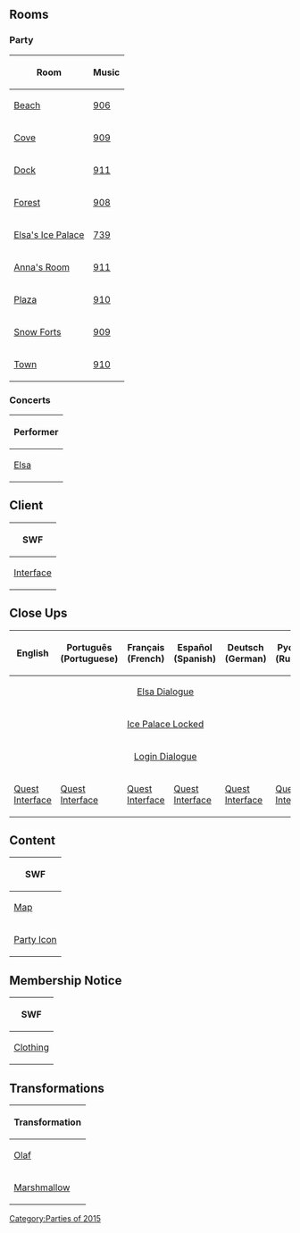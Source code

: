 {{CPW|Frozen Fever Party 2015|Festa Frozen - Febre Congelante 2015}}
==Rooms==
===Party===
<center>
{|class="wikitable" border="1"
!Room
!Music
|-
|[[Media:RoomsBeach-FrozenFeverParty.swf|Beach]]||[[Media:Music906.swf|906]]
|-
|[[Media:RoomsCove-FrozenFeverParty.swf|Cove]]||[[Media:Music909.swf|909]]
|-
|[[Media:RoomsDock-FrozenFeverParty.swf|Dock]]||[[Media:Music911.swf|911]]
|-
|[[Media:RoomsForest-FrozenFeverParty.swf|Forest]]||[[Media:Music908.swf|908]]
|-
|[[Media:RoomsParty1-FrozenFeverParty.swf|Elsa's Ice Palace]]||[[Media:Music739.swf|739]]
|-
|[[Media:RoomsParty2-FrozenFeverParty.swf|Anna's Room]]||[[Media:Music911.swf|911]]
|-
|[[Media:RoomsPlaza-FrozenFeverParty.swf|Plaza]]||[[Media:Music910.swf|910]]
|-
|[[Media:RoomsForts-FrozenFeverParty.swf|Snow Forts]]||[[Media:Music909.swf|909]]
|-
|[[Media:RoomsTown-FrozenFeverParty.swf|Town]]||[[Media:Music910.swf|910]]
|}
</center>

===Concerts===
<center>
{|class="wikitable" border="1"
!Performer
|-
|[[Media:RoomsConcertElsaconcert-FrozenFeverParty.swf|Elsa]]
|}
</center>

==Client==
<center>
{|class="wikitable" border="1"
!SWF
|-
|[[Media:ClientInterfaceFrozenFever2015.swf|Interface]]
|}
</center>

==Close Ups==
<center>
{|class="wikitable" border="1"
!English!!Português (Portuguese)!!Français (French)!!Español (Spanish)!!Deutsch (German)!!Русский (Russian)
|-
|colspan="6" rowspan="1" align="center" |[[Media:Close upsCharacter dialogue elsa-FrozenFeverParty.swf|Elsa Dialogue]]
|-
|colspan="6" rowspan="1" align="center" |[[Media:GlobalCloseUps-IcePalaceLockedApr2015.swf|Ice Palace Locked]]
|-
|colspan="6" rowspan="1" align="center" |[[Media:CloseUpsCharacterDialogueLogin-FrozenFeverParty.swf|Login Dialogue]]
|-
|[[Media:ENCloseUpsQuestInterface-FrozenFeverParty.swf|Quest Interface]]||[[Media:PTCloseUpsQuestInterface-FrozenFeverParty.swf|Quest Interface]]||[[Media:FRCloseUpsQuestInterface-FrozenFeverParty.swf|Quest Interface]]||[[Media:ESCloseUpsQuestInterface-FrozenFeverParty.swf|Quest Interface]]||[[Media:DECloseUpsQuestInterface-FrozenFeverParty.swf|Quest Interface]]||[[Media:RUCloseUpsQuestInterface-FrozenFeverParty.swf|Quest Interface]]
|}
</center>

==Content==
<center>
{|class="wikitable" border="1"
!SWF
|-
|[[Media:ContentMap-FrozenFeverParty.swf|Map]]
|-
|[[Media:ContentParty icon-FrozenFeverParty.swf|Party Icon]]
|}
</center>

==Membership Notice==
<center>
{|class="wikitable" border="1"
!SWF
|-
|[[Media:MembershipParty1-FrozenFeverParty.swf|Clothing]]
|}
</center>

==Transformations==
<center>
{|class="wikitable" border="1"
!Transformation
|-
|[[Media:AvatarSpritesOlaf.swf|Olaf]]
|-
|[[Media:AvatarSpritesMarshmallow-FrozenFeverParty.swf|Marshmallow]]
|}
</center>
{{Parties}}

[[Category:Parties of 2015]]
